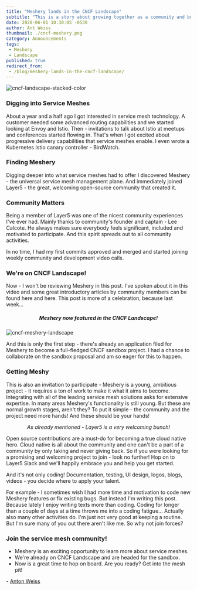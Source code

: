 ```yaml
---
title: "Meshery lands in the CNCF Landscape"
subtitle: "This is a story about growing together as a community and building a project that matters."
date: 2020-06-01 10:30:05 -0530
author: Ant Weiss
thumbnail: ./cncf-meshery.png
category: Announcements
tags:
 - Meshery
 - Landscape
published: true
redirect_from:
 - /blog/meshery-lands-in-the-cncf-landscape/
---
```



<BlogWrapper>

<img src={cncf} className="image-right" alt="cncf-landscape-stacked-color" />

### Digging into Service Meshes

About a year and a half ago I got interested in service mesh technology. A customer needed some advanced routing capabilities and we started looking at Envoy and Istio. Then - invitations to talk about Istio at meetups and conferences started flowing in. That's when I got excited about progressive delivery capabilities that service meshes enable. I even wrote a Kubernetes Istio canary controller - BirdWatch.

### Finding Meshery

Digging deeper into what service meshes had to offer I discovered Meshery - the universal service mesh management plane. And immediately joined Layer5 - the great, welcoming open-source community that created it.

### Community Matters

Being a member of Layer5 was one of the nicest community experiences I've ever had. Mainly thanks to community's founder and captain - Lee Calcote. He always makes sure everybody feels significant, included and motivated to participate. And this spirit spreads out to all community activities.

In no time, I had my first commits approved and merged and started joining weekly community and development video calls.

### We're on CNCF Landscape!

Now - I won't be reviewing Meshery in this post. I've spoken about it in this video and some great introductory articles by community members can be found here and here. This post is more of a celebration, because last week...

<h5 align="center"><i>Meshery now featured in the CNCF Landscape!</i></h5>

<img src={cncfmeshery} className="image-center" alt="cncf-meshery-landscape" />

And this is only the first step - there's already an application filed for Meshery to become a full-fledged CNCF sandbox project. I had a chance to collaborate on the sandbox proposal and am so eager for this to happen.

### Getting Meshy

This is also an invitation to participate - Meshery is a young, ambitious project - it requires a ton of work to make it what it aims to become. Integrating with all of the leading service mesh solutions asks for extensive expertise. In many areas Meshery's functionality is still young. But these are normal growth stages, aren't they? To put it simple - the community and the project need more hands! And these should be your hands!

<p align="center"><i>As already mentioned - Layer5 is a very welcoming bunch!</i></p>

Open source contributions are a must-do for becoming a true cloud native hero. Cloud native is all about the community and one can't be a part of a community by only taking and never giving back. So if you were looking for a promising and welcoming project to join - look no further! Hop on to Layer5 Slack and we'll happily embrace you and help you get started.

And it's not only coding! Documentation, testing, UI design, logos, blogs, videos - you decide where to apply your talent.

For example - I sometimes wish I had more time and motivation to code new Meshery features or fix existing bugs. But instead I'm writing this post. Because lately I enjoy writing texts more than coding. Coding for longer than a couple of days at a time throws me into a coding fatigue… Actually also many other activities do. I'm just not very good at keeping a routine. But I'm sure many of you out there aren't like me. So why not join forces?

### Join the service mesh community!

* Meshery is an exciting opportunity to learn more about service meshes.
* We're already on CNCF Landscape and are headed for the sandbox.
* Now is a great time to hop on board. Are you ready? Get into the mesh pit!

\- [Anton Weiss](https://twitter.com/antweiss)

</BlogWrapper>
